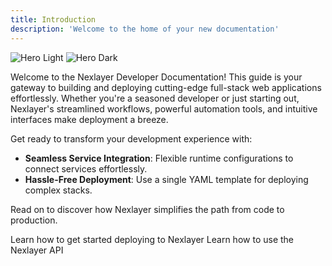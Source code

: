```yaml
---
title: Introduction
description: 'Welcome to the home of your new documentation'
---
```


<img
  className="block dark:hidden"
  src="/images/hero-light.svg"
  alt="Hero Light"
/>
<img
  className="hidden dark:block"
  src="/images/hero-dark.svg"
  alt="Hero Dark"
/>

Welcome to the Nexlayer Developer Documentation! This guide is your gateway to building and deploying cutting-edge full-stack web applications effortlessly. Whether you're a seasoned developer or just starting out, Nexlayer's streamlined workflows, powerful automation tools, and intuitive interfaces make deployment a breeze.

Get ready to transform your development experience with:

- **Seamless Service Integration**: Flexible runtime configurations to connect services effortlessly.
- **Hassle-Free Deployment**: Use a single YAML template for deploying complex stacks.

Read on to discover how Nexlayer simplifies the path from code to production.

<CardGroup cols={2}>
  <Card
    title="Quickstart"
    icon="play"
    iconType="regular"
    href="/quickstart"
  >
    Learn how to get started deploying to Nexlayer
  </Card>
  <Card
    title="API Reference"
    icon="code-simple"
    iconType="regular"
    href="/api-reference/introduction"
  >
    Learn how to use the Nexlayer API
  </Card>
</CardGroup>
